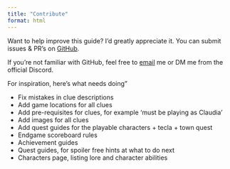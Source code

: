 ```yaml
---
title: "Contribute"
format: html
---
```


Want to help improve this guide? I'd greatly appreciate it. You can submit issues & PR's on [GitHub](https://github.com/Hato1/Saturnalia-guidebook).

If you're not familiar with GitHub, feel free to <a href = "mailto: jacob.p.r@hotmail.com">email</a> me or DM me from the official Discord.


For inspiration, here's what needs doing"
<ul>
  <li>Fix mistakes in clue descriptions</li>
  <li>Add game locations for all clues</li>
  <li>Add pre-requisites for clues, for example 'must be playing as Claudia'</li>
  <li>Add images for all clues</li>
  <li>Add quest guides for the playable characters + tecla + town quest</li>
  <li>Endgame scoreboard rules</li>
  <li>Achievement guides</li>
  <li>Quest guides, for spoiler free hints at what to do next</li>
  <li>Characters page, listing lore and character abilities</li>
</ul>
